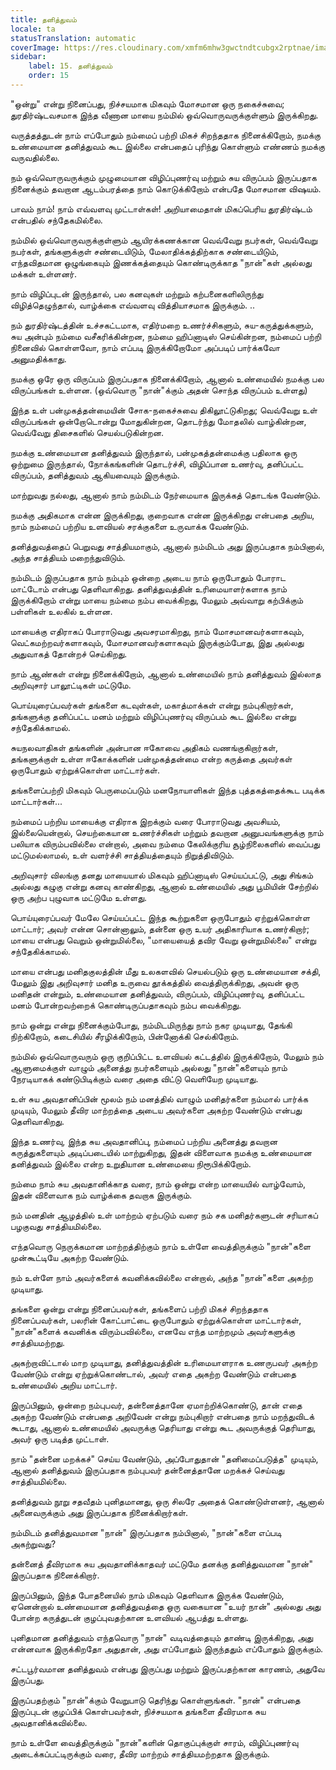 ```yaml
---
title: தனித்துவம்
locale: ta
statusTranslation: automatic
coverImage: https://res.cloudinary.com/xmfm6mhw3gwctndtcubgx2rptnae/image/upload/v1740468922/small_cover_tratado_de_psicologia_revolucionaria_a4c0dca4e0.webp
sidebar:
    label: 15. தனித்துவம்
    order: 15
---
```

"ஒன்று" என்று நினைப்பது, நிச்சயமாக மிகவும் மோசமான ஒரு நகைச்சுவை; துரதிர்ஷ்டவசமாக இந்த வீணான மாயை நம்மில் ஒவ்வொருவருக்குள்ளும் இருக்கிறது.

வருத்தத்துடன் நாம் எப்போதும் நம்மைப் பற்றி மிகச் சிறந்ததாக நினைக்கிறோம், நமக்கு உண்மையான தனித்துவம் கூட இல்லை என்பதைப் புரிந்து கொள்ளும் எண்ணம் நமக்கு வருவதில்லை.

நம் ஒவ்வொருவருக்கும் முழுமையான விழிப்புணர்வு மற்றும் சுய விருப்பம் இருப்பதாக நினைக்கும் தவறான ஆடம்பரத்தை நாம் கொடுக்கிறோம் என்பதே மோசமான விஷயம்.

பாவம் நாம்! நாம் எவ்வளவு முட்டாள்கள்! அறியாமைதான் மிகப்பெரிய துரதிர்ஷ்டம் என்பதில் சந்தேகமில்லை.

நம்மில் ஒவ்வொருவருக்குள்ளும் ஆயிரக்கணக்கான வெவ்வேறு நபர்கள், வெவ்வேறு நபர்கள், தங்களுக்குள் சண்டையிடும், மேலாதிக்கத்திற்காக சண்டையிடும், எந்தவிதமான ஒழுங்கையும் இணக்கத்தையும் கொண்டிருக்காத "நான்"கள் அல்லது மக்கள் உள்ளனர்.

நாம் விழிப்புடன் இருந்தால், பல கனவுகள் மற்றும் கற்பனைகளிலிருந்து விழித்தெழுந்தால், வாழ்க்கை எவ்வளவு வித்தியாசமாக இருக்கும். ..

நம் துரதிர்ஷ்டத்தின் உச்சகட்டமாக, எதிர்மறை உணர்ச்சிகளும், சுய-கருத்துக்களும், சுய அன்பும் நம்மை வசீகரிக்கின்றன, நம்மை ஹிப்னாடிஸ் செய்கின்றன, நம்மைப் பற்றி நினைவில் கொள்ளவோ, நாம் எப்படி இருக்கிறோமோ அப்படிப் பார்க்கவோ அனுமதிக்காது.

நமக்கு ஒரே ஒரு விருப்பம் இருப்பதாக நினைக்கிறோம், ஆனால் உண்மையில் நமக்கு பல விருப்பங்கள் உள்ளன. (ஒவ்வொரு "நான்"க்கும் அதன் சொந்த விருப்பம் உள்ளது)

இந்த உள் பன்முகத்தன்மையின் சோக-நகைச்சுவை திகிலூட்டுகிறது; வெவ்வேறு உள் விருப்பங்கள் ஒன்றோடொன்று மோதுகின்றன, தொடர்ந்து மோதலில் வாழ்கின்றன, வெவ்வேறு திசைகளில் செயல்படுகின்றன.

நமக்கு உண்மையான தனித்துவம் இருந்தால், பன்முகத்தன்மைக்கு பதிலாக ஒரு ஒற்றுமை இருந்தால், நோக்கங்களின் தொடர்ச்சி, விழிப்பான உணர்வு, தனிப்பட்ட விருப்பம், தனித்துவம் ஆகியவையும் இருக்கும்.

மாற்றுவது நல்லது, ஆனால் நாம் நம்மிடம் நேர்மையாக இருக்கத் தொடங்க வேண்டும்.

நமக்கு அதிகமாக என்ன இருக்கிறது, குறைவாக என்ன இருக்கிறது என்பதை அறிய, நாம் நம்மைப் பற்றிய உளவியல் சரக்குகளை உருவாக்க வேண்டும்.

தனித்துவத்தைப் பெறுவது சாத்தியமாகும், ஆனால் நம்மிடம் அது இருப்பதாக நம்பினால், அந்த சாத்தியம் மறைந்துவிடும்.

நம்மிடம் இருப்பதாக நாம் நம்பும் ஒன்றை அடைய நாம் ஒருபோதும் போராட மாட்டோம் என்பது தெளிவாகிறது. தனித்துவத்தின் உரிமையாளர்களாக நாம் இருக்கிறோம் என்று மாயை நம்மை நம்ப வைக்கிறது, மேலும் அவ்வாறு கற்பிக்கும் பள்ளிகள் உலகில் உள்ளன.

மாயைக்கு எதிராகப் போராடுவது அவசரமாகிறது, நாம் மோசமானவர்களாகவும், வெட்கமற்றவர்களாகவும், மோசமானவர்களாகவும் இருக்கும்போது, இது அல்லது அதுவாகத் தோன்றச் செய்கிறது.

நாம் ஆண்கள் என்று நினைக்கிறோம், ஆனால் உண்மையில் நாம் தனித்துவம் இல்லாத அறிவுசார் பாலூட்டிகள் மட்டுமே.

பொய்யுரைப்பவர்கள் தங்களை கடவுள்கள், மகாத்மாக்கள் என்று நம்புகிறார்கள், தங்களுக்கு தனிப்பட்ட மனம் மற்றும் விழிப்புணர்வு விருப்பம் கூட இல்லை என்று சந்தேகிக்காமல்.

சுயநலவாதிகள் தங்களின் அன்பான ஈகோவை அதிகம் வணங்குகிறார்கள், தங்களுக்குள் உள்ள ஈகோக்களின் பன்முகத்தன்மை என்ற கருத்தை அவர்கள் ஒருபோதும் ஏற்றுக்கொள்ள மாட்டார்கள்.

தங்களைப்பற்றி மிகவும் பெருமைப்படும் மனநோயாளிகள் இந்த புத்தகத்தைக்கூட படிக்க மாட்டார்கள்...

நம்மைப் பற்றிய மாயைக்கு எதிராக இறக்கும் வரை போராடுவது அவசியம், இல்லையென்றால், செயற்கையான உணர்ச்சிகள் மற்றும் தவறான அனுபவங்களுக்கு நாம் பலியாக விரும்பவில்லை என்றால், அவை நம்மை கேலிக்குரிய சூழ்நிலைகளில் வைப்பது மட்டுமல்லாமல், உள் வளர்ச்சி சாத்தியத்தையும் நிறுத்திவிடும்.

அறிவுசார் விலங்கு தனது மாயையால் மிகவும் ஹிப்னாடிஸ் செய்யப்பட்டு, அது சிங்கம் அல்லது கழுகு என்று கனவு காண்கிறது, ஆனால் உண்மையில் அது பூமியின் சேற்றில் ஒரு அற்ப புழுவாக மட்டுமே உள்ளது.

பொய்யுரைப்பவர் மேலே செய்யப்பட்ட இந்த கூற்றுகளை ஒருபோதும் ஏற்றுக்கொள்ள மாட்டார்; அவர் என்ன சொன்னாலும், தன்னை ஒரு உயர் அதிகாரியாக உணர்கிறார்; மாயை என்பது வெறும் ஒன்றுமில்லை, "மாயையைத் தவிர வேறு ஒன்றுமில்லை" என்று சந்தேகிக்காமல்.

மாயை என்பது மனிதகுலத்தின் மீது உலகளவில் செயல்படும் ஒரு உண்மையான சக்தி, மேலும் இது அறிவுசார் மனித உருவை தூக்கத்தில் வைத்திருக்கிறது, அவன் ஒரு மனிதன் என்றும், உண்மையான தனித்துவம், விருப்பம், விழிப்புணர்வு, தனிப்பட்ட மனம் போன்றவற்றைக் கொண்டிருப்பதாகவும் நம்ப வைக்கிறது.

நாம் ஒன்று என்று நினைக்கும்போது, நம்மிடமிருந்து நாம் நகர முடியாது, தேங்கி நிற்கிறோம், கடைசியில் சீரழிக்கிறோம், பின்னோக்கி செல்கிறோம்.

நம்மில் ஒவ்வொருவரும் ஒரு குறிப்பிட்ட உளவியல் கட்டத்தில் இருக்கிறோம், மேலும் நம் ஆளுமைக்குள் வாழும் அனைத்து நபர்களையும் அல்லது "நான்"களையும் நாம் நேரடியாகக் கண்டுபிடிக்கும் வரை அதை விட்டு வெளியேற முடியாது.

உள் சுய அவதானிப்பின் மூலம் நம் மனத்தில் வாழும் மனிதர்களை நம்மால் பார்க்க முடியும், மேலும் தீவிர மாற்றத்தை அடைய அவர்களை அகற்ற வேண்டும் என்பது தெளிவாகிறது.

இந்த உணர்வு, இந்த சுய அவதானிப்பு, நம்மைப் பற்றிய அனைத்து தவறான கருத்துகளையும் அடிப்படையில் மாற்றுகிறது, இதன் விளைவாக நமக்கு உண்மையான தனித்துவம் இல்லை என்ற உறுதியான உண்மையை நிரூபிக்கிறோம்.

நம்மை நாம் சுய அவதானிக்காத வரை, நாம் ஒன்று என்ற மாயையில் வாழ்வோம், இதன் விளைவாக நம் வாழ்க்கை தவறாக இருக்கும்.

நம் மனதின் ஆழத்தில் உள் மாற்றம் ஏற்படும் வரை நம் சக மனிதர்களுடன் சரியாகப் பழகுவது சாத்தியமில்லை.

எந்தவொரு நெருக்கமான மாற்றத்திற்கும் நாம் உள்ளே வைத்திருக்கும் "நான்"களை முன்கூட்டியே அகற்ற வேண்டும்.

நம் உள்ளே நாம் அவர்களைக் கவனிக்கவில்லை என்றால், அந்த "நான்"களை அகற்ற முடியாது.

தங்களை ஒன்று என்று நினைப்பவர்கள், தங்களைப் பற்றி மிகச் சிறந்ததாக நினைப்பவர்கள், பலரின் கோட்பாட்டை ஒருபோதும் ஏற்றுக்கொள்ள மாட்டார்கள், "நான்"களைக் கவனிக்க விரும்பவில்லை, எனவே எந்த மாற்றமும் அவர்களுக்கு சாத்தியமற்றது.

அகற்றாவிட்டால் மாற முடியாது, தனித்துவத்தின் உரிமையாளராக உணருபவர் அகற்ற வேண்டும் என்று ஏற்றுக்கொண்டால், அவர் எதை அகற்ற வேண்டும் என்பதை உண்மையில் அறிய மாட்டார்.

இருப்பினும், ஒன்றை நம்புபவர், தன்னைத்தானே ஏமாற்றிக்கொண்டு, தான் எதை அகற்ற வேண்டும் என்பதை அறிவேன் என்று நம்புகிறார் என்பதை நாம் மறந்துவிடக் கூடாது, ஆனால் உண்மையில் அவருக்கு தெரியாது என்று கூட அவருக்குத் தெரியாது, அவர் ஒரு படித்த முட்டாள்.

நாம் "தன்னை மறக்கச்" செய்ய வேண்டும், அப்போதுதான் "தனிமைப்படுத்த" முடியும், ஆனால் தனித்துவம் இருப்பதாக நம்புபவர் தன்னைத்தானே மறக்கச் செய்வது சாத்தியமில்லை.

தனித்துவம் நூறு சதவீதம் புனிதமானது, ஒரு சிலரே அதைக் கொண்டுள்ளனர், ஆனால் அனைவருக்கும் அது இருப்பதாக நினைக்கிறார்கள்.

நம்மிடம் தனித்துவமான "நான்" இருப்பதாக நம்பினால், "நான்"களை எப்படி அகற்றுவது?

தன்னைத் தீவிரமாக சுய அவதானிக்காதவர் மட்டுமே தனக்கு தனித்துவமான "நான்" இருப்பதாக நினைக்கிறார்.

இருப்பினும், இந்த போதனையில் நாம் மிகவும் தெளிவாக இருக்க வேண்டும், ஏனென்றால் உண்மையான தனித்துவத்தை ஒரு வகையான "உயர் நான்" அல்லது அது போன்ற கருத்துடன் குழப்புவதற்கான உளவியல் ஆபத்து உள்ளது.

புனிதமான தனித்துவம் எந்தவொரு "நான்" வடிவத்தையும் தாண்டி இருக்கிறது, அது என்னவாக இருக்கிறதோ அதுதான், அது எப்போதும் இருந்ததும் எப்போதும் இருக்கும்.

சட்டபூர்வமான தனித்துவம் என்பது இருப்பது மற்றும் இருப்பதற்கான காரணம், அதுவே இருப்பது.

இருப்பதற்கும் "நான்"க்கும் வேறுபாடு தெரிந்து கொள்ளுங்கள். "நான்" என்பதை இருப்புடன் குழப்பிக் கொள்பவர்கள், நிச்சயமாக தங்களை தீவிரமாக சுய அவதானிக்கவில்லை.

நாம் உள்ளே வைத்திருக்கும் "நான்"களின் தொகுப்புக்குள் சாரம், விழிப்புணர்வு அடைக்கப்பட்டிருக்கும் வரை, தீவிர மாற்றம் சாத்தியமற்றதாக இருக்கும்.

